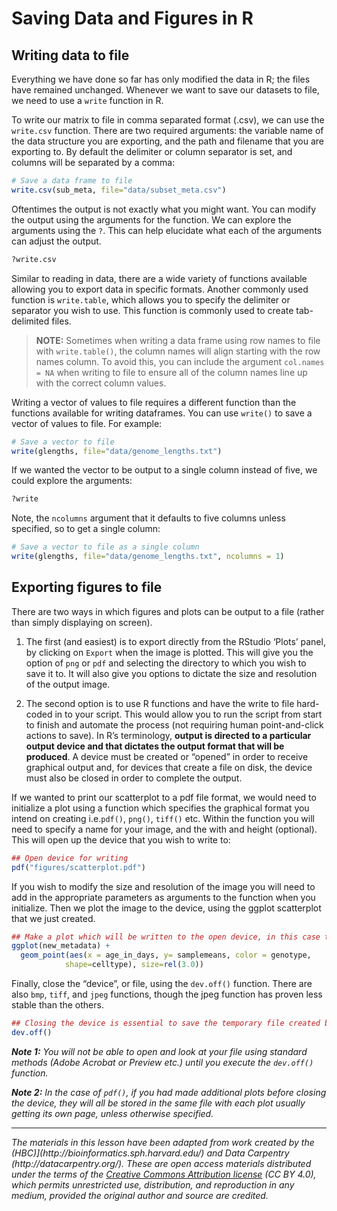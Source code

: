 # Saving Data and Figures in R

## Writing data to file

Everything we have done so far has only modified the data in R; the files have remained unchanged. Whenever we want to save our datasets to file, we need to use a `write` function in R.

To write our matrix to file in comma separated format (.csv), we can use the `write.csv` function. There are two required arguments: the variable name of the data structure you are exporting, and the path and filename that you are exporting to. By default the delimiter or column separator is set, and columns will be separated by a comma:

``` r
# Save a data frame to file
write.csv(sub_meta, file="data/subset_meta.csv")
```

Oftentimes the output is not exactly what you might want. You can modify the output using the arguments for the function. We can explore the arguments using the `?`. This can help elucidate what each of the arguments can adjust the output.

``` r
?write.csv
```

Similar to reading in data, there are a wide variety of functions available allowing you to export data in specific formats. Another commonly used function is `write.table`, which allows you to specify the delimiter or separator you wish to use. This function is commonly used to create tab-delimited files.

> **NOTE:** Sometimes when writing a data frame using row names to file with `write.table()`, the column names will align starting with the row names column. To avoid this, you can include the argument `col.names = NA` when writing to file to ensure all of the column names line up with the correct column values.

Writing a vector of values to file requires a different function than the functions available for writing dataframes. You can use `write()` to save a vector of values to file. For example:

``` r
# Save a vector to file
write(glengths, file="data/genome_lengths.txt")
```

If we wanted the vector to be output to a single column instead of five, we could explore the arguments:

``` r
?write
```

Note, the `ncolumns` argument that it defaults to five columns unless specified, so to get a single column:

``` r
# Save a vector to file as a single column
write(glengths, file="data/genome_lengths.txt", ncolumns = 1)
```

## Exporting figures to file

There are two ways in which figures and plots can be output to a file (rather than simply displaying on screen).

(1) The first (and easiest) is to export directly from the RStudio 'Plots' panel, by clicking on `Export` when the image is plotted. This will give you the option of `png` or `pdf` and selecting the directory to which you wish to save it to. It will also give you options to dictate the size and resolution of the output image.

(2) The second option is to use R functions and have the write to file hard-coded in to your script. This would allow you to run the script from start to finish and automate the process (not requiring human point-and-click actions to save). In R's terminology, **output is directed to a particular output device and that dictates the output format that will be produced**. A device must be created or "opened" in order to receive graphical output and, for devices that create a file on disk, the device must also be closed in order to complete the output.

If we wanted to print our scatterplot to a pdf file format, we would need to initialize a plot using a function which specifies the graphical format you intend on creating i.e.`pdf()`, `png()`, `tiff()` etc. Within the function you will need to specify a name for your image, and the with and height (optional). This will open up the device that you wish to write to:

``` r
## Open device for writing
pdf("figures/scatterplot.pdf")
```

If you wish to modify the size and resolution of the image you will need to add in the appropriate parameters as arguments to the function when you initialize. Then we plot the image to the device, using the ggplot scatterplot that we just created.

``` r
## Make a plot which will be written to the open device, in this case the temp file created by pdf()/png()
ggplot(new_metadata) +
  geom_point(aes(x = age_in_days, y= samplemeans, color = genotype,
            shape=celltype), size=rel(3.0)) 
```

Finally, close the "device", or file, using the `dev.off()` function. There are also `bmp`, `tiff`, and `jpeg` functions, though the jpeg function has proven less stable than the others.

``` r
## Closing the device is essential to save the temporary file created by pdf()/png()
dev.off()
```

***Note 1:*** *You will not be able to open and look at your file using standard methods (Adobe Acrobat or Preview etc.) until you execute the `dev.off()` function.*

***Note 2:*** *In the case of `pdf()`, if you had made additional plots before closing the device, they will all be stored in the same file with each plot usually getting its own page, unless otherwise specified.*

------------------------------------------------------------------------


*The materials in this lesson have been adapted from work created by the (HBC)\](http://bioinformatics.sph.harvard.edu/) and Data Carpentry (http://datacarpentry.org/). These are open access materials distributed under the terms of the [Creative Commons Attribution license](https://creativecommons.org/licenses/by/4.0/) (CC BY 4.0), which permits unrestricted use, distribution, and reproduction in any medium, provided the original author and source are credited.*
